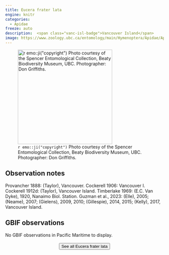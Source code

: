 ```yaml
---
title: Eucera frater lata
engine: knitr
categories:
  - Apidae
freeze: auto
description:  <span class="vanc-isl-badge">Vancouver Island</span>
image: https://www.zoology.ubc.ca/entomology/main/Hymenoptera/Apidae/Apinae/Eucera%20frater%20lata%20(3lateral)%20.jpg
---
```

![`r emo::ji("copyright")` Photo courtesy of the Spencer Entomological Collection, Beaty Biodiversity Museum, UBC. Photographer: Don Griffiths.](https://www.zoology.ubc.ca/entomology/main/Hymenoptera/Apidae/Apinae/Eucera%20frater%20lata%20(3lateral)%20.jpg){height=300}

## Observation notes  
Provancher 1888: (Taylor), <span class="hl-place-name">Vancouver</span>. Cockerell 1906: <span class="hl-place-name">Vancouver</span> I. Cockerell 1912d: (Taylor), <span class="hl-place-name"><span class="hl-place-name"><span class="hl-place-name">Vancouver</span> Is</span>land</span>. Timberlake 1969: (E.C. Van Dyke), 1920, <span class="hl-place-name">Nanaimo</span> Biol. Station. Guzman et al., 2023: (Elle), 2005; (Neame), 2007; (Gielens), 2009, 2010; (Gillespie), 2014, 2015; (Kelly), 2017, <span class="hl-place-name"><span class="hl-place-name"><span class="hl-place-name">Vancouver</span> Is</span>land</span>.

## GBIF observations  
No GBIF observations in Pacific Maritime to display.
<br><br>
<center>


<a href="NA"><button type="button" class="btn btn-secondary">See all Eucera frater lata <i class="fa-solid fa-arrow-up-right-from-square"></i> </button></a>
</center>
